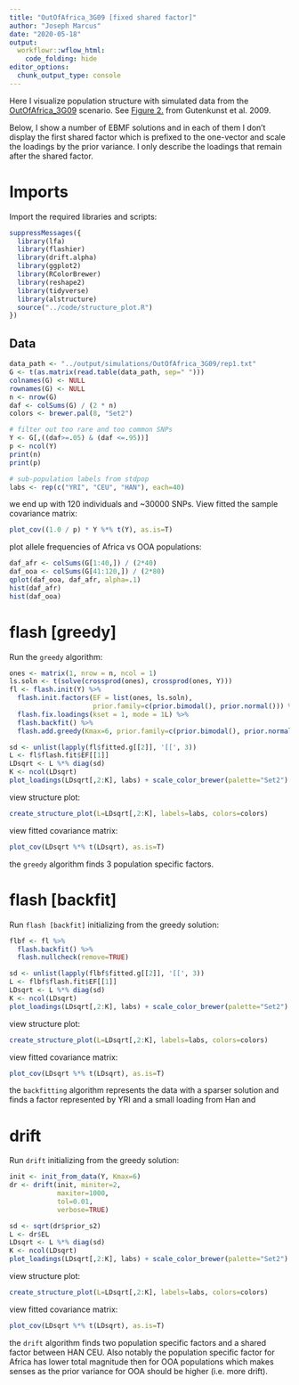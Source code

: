 ```yaml
---
title: "OutOfAfrica_3G09 [fixed shared factor]"
author: "Joseph Marcus"
date: "2020-05-18"
output:
  workflowr::wflow_html:
    code_folding: hide
editor_options:
  chunk_output_type: console
---
```


Here I visualize population structure with simulated data from the [OutOfAfrica_3G09](https://stdpopsim.readthedocs.io/en/latest/catalog.html#sec_catalog_homsap_models_outofafrica_3g09) scenario. See [Figure 2.](https://journals.plos.org/plosgenetics/article?id=10.1371/journal.pgen.1000695) from Gutenkunst et al. 2009.

Below, I show a number of EBMF solutions and in each of them I don't display the first shared factor which is prefixed to the one-vector and scale the loadings by the prior variance. I only describe the loadings that remain after the shared factor.

# Imports

Import the required libraries and scripts:

```r
suppressMessages({
  library(lfa)
  library(flashier)
  library(drift.alpha)
  library(ggplot2)
  library(RColorBrewer)
  library(reshape2)
  library(tidyverse)
  library(alstructure)
  source("../code/structure_plot.R")
})
```

## Data

```r
data_path <- "../output/simulations/OutOfAfrica_3G09/rep1.txt"
G <- t(as.matrix(read.table(data_path, sep=" ")))
colnames(G) <- NULL
rownames(G) <- NULL
n <- nrow(G)
daf <- colSums(G) / (2 * n)
colors <- brewer.pal(8, "Set2")

# filter out too rare and too common SNPs
Y <- G[,((daf>=.05) & (daf <=.95))]
p <- ncol(Y)
print(n)
print(p)

# sub-population labels from stdpop
labs <- rep(c("YRI", "CEU", "HAN"), each=40)
```

we end up with 120 individuals and ~30000 SNPs. View fitted the sample covariance matrix:

```r
plot_cov((1.0 / p) * Y %*% t(Y), as.is=T)
```

plot allele frequencies of Africa vs OOA populations:

```r
daf_afr <- colSums(G[1:40,]) / (2*40)
daf_ooa <- colSums(G[41:120,]) / (2*80)
qplot(daf_ooa, daf_afr, alpha=.1)
hist(daf_afr)
hist(daf_ooa)
```

# flash [greedy]

Run the `greedy` algorithm:

```r
ones <- matrix(1, nrow = n, ncol = 1)
ls.soln <- t(solve(crossprod(ones), crossprod(ones, Y)))
fl <- flash.init(Y) %>%
  flash.init.factors(EF = list(ones, ls.soln), 
                     prior.family=c(prior.bimodal(), prior.normal())) %>%
  flash.fix.loadings(kset = 1, mode = 1L) %>%
  flash.backfit() %>%
  flash.add.greedy(Kmax=6, prior.family=c(prior.bimodal(), prior.normal()))

sd <- unlist(lapply(fl$fitted.g[[2]], '[[', 3))
L <- fl$flash.fit$EF[[1]]
LDsqrt <- L %*% diag(sd)
K <- ncol(LDsqrt)
plot_loadings(LDsqrt[,2:K], labs) + scale_color_brewer(palette="Set2")
```

view structure plot:

```r
create_structure_plot(L=LDsqrt[,2:K], labels=labs, colors=colors)
```

view fitted covariance matrix:

```r
plot_cov(LDsqrt %*% t(LDsqrt), as.is=T)
```

the `greedy` algorithm finds 3 population specific factors.

# flash [backfit]

Run `flash [backfit]` initializing from the greedy solution:

```r
flbf <- fl %>% 
  flash.backfit() %>% 
  flash.nullcheck(remove=TRUE)

sd <- unlist(lapply(flbf$fitted.g[[2]], '[[', 3))
L <- flbf$flash.fit$EF[[1]]
LDsqrt <- L %*% diag(sd)
K <- ncol(LDsqrt)
plot_loadings(LDsqrt[,2:K], labs) + scale_color_brewer(palette="Set2")
```

view structure plot:

```r
create_structure_plot(L=LDsqrt[,2:K], labels=labs, colors=colors)
```

view fitted covariance matrix:

```r
plot_cov(LDsqrt %*% t(LDsqrt), as.is=T)
```

the `backfitting` algorithm represents the data with a sparser solution and finds a factor represented by YRI and a small loading from Han and 

# drift

Run `drift` initializing from the greedy solution:

```r
init <- init_from_data(Y, Kmax=6)
dr <- drift(init, miniter=2, 
            maxiter=1000, 
            tol=0.01, 
            verbose=TRUE)

sd <- sqrt(dr$prior_s2)
L <- dr$EL
LDsqrt <- L %*% diag(sd)
K <- ncol(LDsqrt)
plot_loadings(LDsqrt[,2:K], labs) + scale_color_brewer(palette="Set2")
```

view structure plot:

```r
create_structure_plot(L=LDsqrt[,2:K], labels=labs, colors=colors)
```

view fitted covariance matrix:

```r
plot_cov(LDsqrt %*% t(LDsqrt), as.is=T)
```

the `drift` algorithm finds two population specific factors and a shared factor between HAN CEU. Also notably the population specific factor for Africa has lower total magnitude then for OOA populations which makes senses as the prior variance for OOA should be higher (i.e. more drift).